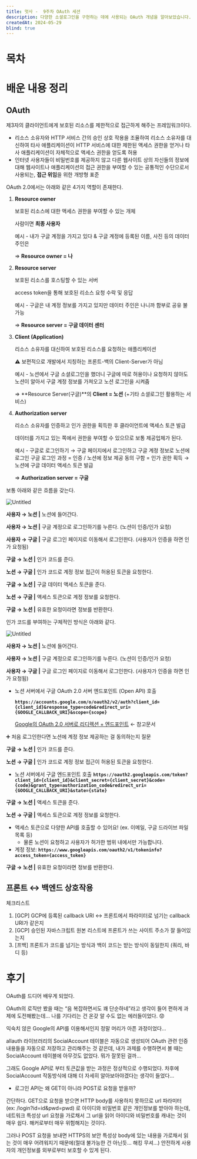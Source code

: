 ```yaml
---
title: 멋사 -  9주차 OAuth 세션
description: 다양한 소셜로그인을 구현하는 데에 사용되는 OAuth 개념을 알아보았습니다.
createdAt: 2024-05-29
blind: true
---
```


# 목차

# 배운 내용 정리

## OAuth

제3자의 클라이언트에게 보호된 리소스를 제한적으로 접근하게 해주는 프레임워크이다.

- 리소스 소유자와 HTTP 서비스 간의 승인 상호 작용을 조율하여 리소스 소유자를 대신하여 타사 애플리케이션이 HTTP 서비스에 대한 제한된 액세스 권한을 얻거나 타사 애플리케이션이 자체적으로 액세스 권한을 얻도록 허용
- 인터넷 사용자들이 비밀번호를 제공하지 않고 다른 웹사이트 상의 자신들의 정보에 대해 웹사이트나 애플리케이션의 접근 권한을 부여할 수 있는 공통적인 수단으로서 사용되는, **접근 위임**을 위한 개방형 표준

OAuth 2.0에서는 아래와 같은 4가지 역할이 존재한다.

1. **Resource owner**
    
    보호된 리소스에 대한 액세스 권한을 부여할 수 있는 개체
    
    사람이면 **최종 사용자**
    
    예시 - 내가 구글 계정을 가지고 있다 & 구글 계정에 등록된 이름, 사진 등의 데이터 주인은 
    
    ⇒ **Resource owner = 나**
    
2. **Resource server**
    
    보호된 리소스를 호스팅할 수 있는 서버
    
    access token을 통해 보호된 리소스 요청 수락 및 응답
    
    예시 - 구글은 내 계정 정보를 가지고 있지만 데이터 주인은 나니까 함부로 공유 불가능
    
    ⇒ **Resource server = 구글 데이터 센터**
    
3. **Client (Application)**
    
    리소스 소유자를 대신하여 보호된 리소스를 요청하는 애플리케이션
    
    ⚠️ 보편적으로 개발에서 지칭하는 프론트-백의 Client-Server가 아님 
    
    예시 - 노션에서 구글 소셜로그인을 했더니 구글에 따로 허용이나 요청하지 않아도 
          노션이 알아서 구글 계정 정보를 가져오고 노션 로그인을 시켜줌
    
    ⇒ **Resource Server(구글)**의 **Client = 노션** (+기타 소셜로그인 활용하는 서비스)
    
4. **Authorization server**
    
    리소스 소유자를 인증하고 인가 권한을 획득한 후 클라이언트에 액세스 토큰 발급
    
    데이터를 가지고 있는 쪽에서 권한을 부여할 수 있으므로 보통 제공업체가 된다.
    
    예시 - 구글로 로그인하기 → 구글 페이지에서 로그인하고 구글 계정 정보로 노션에 로그인
          구글 로그인 과정 = 인증 / 노션에 정보 제공 동의 구함 = 인가 권한 획득
          → 노션에 구글 데이터 액세스 토큰 발급 
    
    ⇒ **Authorization server = 구글**
    

보통 아래와 같은 흐름을 갖는다.

![Untitled](https://prod-files-secure.s3.us-west-2.amazonaws.com/ebe0ce4d-3d79-41f4-9c43-c22ad1b6eafa/55ade012-a24c-45ed-a728-b34e9a82d11d/Untitled.png)

**사용자 → 노션 |** 노션에 들어간다.

**사용자 → 노션 |** 구글 계정으로 로그인하기를 누른다. (노션이 인증/인가 요청)

**사용자 → 구글 |** 구글 로그인 페이지로 이동해서 로그인한다. (사용자가 인증을 하면 인가 요청됨)

**구글 → 노션 |** 인가 코드를 준다.

**노션 → 구글 |** 인가 코드로 계정 정보 접근이 허용된 토큰을 요청한다.

**구글 → 노션 |** 구글 데이터 액세스 토큰을 준다.

**노션 → 구글 |** 액세스 토큰으로 계정 정보를 요청한다.

**구글 → 노션 |** 유효한 요청이라면 정보를 반환한다.

인가 코드를 부여하는 구체적인 방식은 아래와 같다.

![Untitled](https://prod-files-secure.s3.us-west-2.amazonaws.com/ebe0ce4d-3d79-41f4-9c43-c22ad1b6eafa/f5bde9b7-f445-42b4-a05c-203dda5017f7/Untitled.png)

**사용자 → 노션 |** 노션에 들어간다.

**사용자 → 노션 |** 구글 계정으로 로그인하기를 누른다. (노션이 인증/인가 요청)

**사용자 → 구글 |** 구글 로그인 페이지로 이동해서 로그인한다. (사용자가 인증을 하면 인가 요청됨)

- 노션 서버에서 구글 OAuth 2.0 서버 엔드포인트 (Open API) 호출
    
    **`https://accounts.google.com/o/oauth2/v2/auth?client_id={client_id}&response_type=code&redirect_uri={GOOGLE_CALLBACK_URI}&scope={scope}`**
    
    [Google의 OAuth 2.0 서버로 리디렉션 + 엔드포인트](https://developers.google.com/identity/protocols/oauth2/javascript-implicit-flow?hl=ko#redirecting) ← 참고문서
    

➕ 처음 로그인한다면 노션에 계정 정보 제공하는 걸 동의하는지 질문

**구글 → 노션 |** 인가 코드를 준다.

**노션 → 구글 |** 인가 코드로 계정 정보 접근이 허용된 토큰을 요청한다.

- 노션 서버에서 구글 엔드포인트 호출
**`https://oauth2.googleapis.com/token?client_id={client_id}&client_secret={client_secret}&code={code}&grant_type=authorization_code&redirect_uri={GOOGLE_CALLBACK_URI}&state={state}`**

**구글 → 노션 |**  액세스 토큰을 준다.

**노션 → 구글 |** 액세스 토큰으로 계정 정보를 요청한다.

- 액세스 토큰으로 다양한 API를 호출할 수 있어요! (ex. 이메일, 구글 드라이브 파일 목록 등)
    - 물론 노션이 요청하고 사용자가 허가한 범위 내에서만 가능합니다.
- 계정 정보: **`https://www.googleapis.com/oauth2/v1/tokeninfo?access_token={access_token}`**

**구글 → 노션 |** 유효한 요청이라면 정보를 반환한다.

## 프론트 ↔ 백엔드 상호작용

체크리스트
1. [GCP] GCP에 등록된 callback URI ↔ 프론트에서 파라미터로 넘기는 callback URI가 같은지
2. [GCP] 승인된 자바스크립트 원본 리스트에 프론트가 쓰는 사이트 주소가 잘 들어있는지
3. [프백] 프론트가 코드를 넘기는 방식과 백이 코드는 받는 방식이 동일한지 (쿼리, 바디 등)

# 후기

OAuth를 드디어 배우게 되었다.

OAuth의 로직만 봤을 때는 “음 복잡하면서도 꽤 단순하네”라고 생각이 들어 편하게 과제에 도전해봤는데… 나를 기다리는 건 온갖 알 수도 없는 에러들이었다. 😟

익숙치 않은 Google의 API를 이용해서인지 정말 머리가 아픈 과정이었다…

allauth 라이브러리의 SocialAccount 테이블은 자동으로 생성되어 OAuth 관련 인증 내용들을 자동으로 저장하고 관리해주는 것 같은데, 내가 과제를 수행하면서 볼 때는 SocialAccount 테이블에 아무것도 없었다. 뭐가 잘못된 걸까…

그래도 Google API로 부터 토큰값을 받는 과정은 정상적으로 수행되었다. 차후에 SocialAccount 작동방식에 대해 더 자세히 알아보아야겠다는 생각이 들었다…

- 로그인 API는 왜 GET이 아니라 POST로 요청을 받을까?

간단하다. GET으로 요청을 받으면 HTTP body를 사용하지 못하므로 url 파라미터 (ex: /login?id=id&pwd=pwd) 로 아이디와 비밀번호 같은 개인정보를 받아야 하는데, 네트워크 특성상 url 요청을 가로채서 그 url을 읽어 아이디와 비밀번호를 캐내는 것이 매우 쉽다. 해커로부터 매우 위험해지는 것이다.

그러나 POST 요청을 보내면 HTTPS의 보안 특성상 body에 있는 내용을 가로채서 읽는 것이 매우 어려워지기 때문에(절대 불가능한 건 아닌듯… 해킹 무셔…) 안전하게 사용자의 개인정보를 외부로부터 보호할 수 있게 된다.